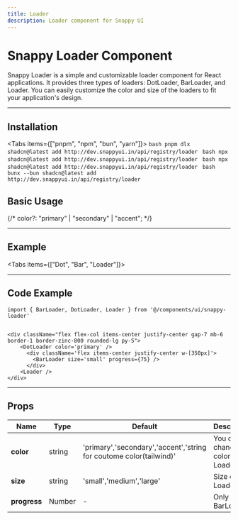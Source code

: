 ```yaml
---
title: Loader
description: Loader component for Snappy UI
---
```






# Snappy Loader Component

Snappy Loader is a simple and customizable loader component for React applications. It provides three types of loaders: DotLoader, BarLoader, and Loader. You can easily customize the color and size of the loaders to fit your application's design.

---

## Installation

<Tabs items={["pnpm", "npm", "bun", "yarn"]}>
  <Tab value="pnpm">
    ```bash
    pnpm dlx shadcn@latest add http://dev.snappyui.in/api/registry/loader
    ```
  </Tab>
  <Tab value="npm">
    ```bash
    npx shadcn@latest add http://dev.snappyui.in/api/registry/loader
    ```
  </Tab>
  <Tab value="yarn">
    ```bash
    npx shadcn@latest add http://dev.snappyui.in/api/registry/loader
    ```
  </Tab>
  <Tab value="bun">
    ```bash
    bunx --bun shadcn@latest add http://dev.snappyui.in/api/registry/loader
    ```
  </Tab>
</Tabs>

## Basic Usage

  
{/* color?: "primary" | "secondary" | "accent"; */}

<div className="flex flex-col items-center justify-center gap-7 mb-6 border-1 border-zinc-800 rounded-lg py-5">
    <DotLoader color='primary' />
      <div className='flex items-center justify-center w-[350px]'>
        <BarLoader size='small' progress={75} />
      </div>
    <Loader />
</div>

---

## Example



<Tabs items={["Dot", "Bar", "Loader"]}>
  <Tab value="Dot">
    <div className='flex flex-col justify-center items-center gap-5'>
      <DotLoader color='primary' />
      <DotLoader color='secondary' />
      <DotLoader color='accent' />
    </div>
  </Tab>
  <Tab value="Bar">
    <div className='flex flex-col justify-center items-center gap-5'>
      <BarLoader color="primary" progress={65} />
      <BarLoader color="secondary" progress={85} />
      <BarLoader color="accent" progress={100} />
    </div>
  </Tab>
  <Tab value="Loader">
  <div className='flex justify-center items-center gap-5'>
    <Loader color="primary"/>
    <Loader color="secondary"/>
    <Loader color="accent"/>
    </div>
  </Tab>
</Tabs> 

---

## Code Example

```tsx
import { BarLoader, DotLoader, Loader } from '@/components/ui/snappy-loader'


<div className="flex flex-col items-center justify-center gap-7 mb-6 border-1 border-zinc-800 rounded-lg py-5">
    <DotLoader color='primary' />
      <div className='flex items-center justify-center w-[350px]'>
        <BarLoader size='small' progress={75} />
      </div>
    <Loader />
</div>
```

---

## Props

| <b>Name</b>   | <b>Type</b> | <b>Default</b> | <b>Description</b>                            |
| ------------- | ----------- | -------------- | --------------------------------------------- |
| **color**     | string      | 'primary','secondary','accent','string for coutome color(tailwind)'| You can change color of the Loader |
| **size**   | string      | 'small','medium','large'| Size of Loader                  |
| **progress**     | Number      | -              | Only for BarLoader                       |

